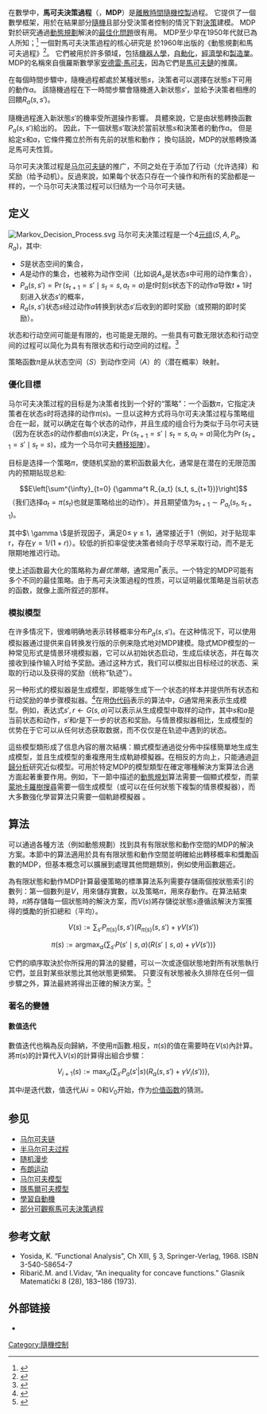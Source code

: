 {{noteTA
|G1=Math
|T=zh-cn:马尔可夫决策过程;zh-tw:馬可夫決策過程;
|1=zh-cn:马尔可夫;zh-tw:馬可夫;
}}

在數學中，'''馬可夫決策過程'''（{{lang-en|Markov decision process}}，'''MDP'''）是[[離散時間|離散時間]][[隨機|隨機]][[最佳控制|控製]]過程。 它提供了一個數學框架，用於在結果部分[[隨機|隨機]]且部分受決策者控制的情況下對[[決策|決策]]建模。 MDP對於研究通過[[動態規劃|動態規劃]]解決的[[最佳化問題|最佳化問題]]很有用。 MDP至少早在1950年代就已為人所知；<ref>{{cite journal|first=R.|last=Bellman|author-link=Richard E. Bellman|url=http://www.iumj.indiana.edu/IUMJ/FULLTEXT/1957/6/56038|title=A Markovian Decision Process|journal=Journal of Mathematics and Mechanics|volume=6|year=1957|issue=5|pages=679–684|jstor=24900506|access-date=2021-04-30|archive-date=2021-04-30|archive-url=https://web.archive.org/web/20210430065537/http://www.iumj.indiana.edu/IUMJ/FULLTEXT/1957/6/56038|dead-url=no}}</ref> 一個對馬可夫決策過程的核心研究是
{{link-en|羅納德·A·霍華德|Ronald A. Howard|羅納德·霍華德}}於1960年出版的《動態規劃和馬可夫過程》<ref>{{cite book|first=Ronald A.|last=Howard|title=Dynamic Programming and Markov Processes|publisher=The M.I.T. Press|year=1960|url=http://web.mit.edu/dimitrib/www/dpchapter.pdf|access-date=2021-04-30|archive-date=2011-10-09|archive-url=https://web.archive.org/web/20111009101353/http://web.mit.edu/dimitrib/www/dpchapter.pdf|dead-url=no}}</ref>。 它們被用於許多領域，包括[[機器人學|機器人學]]，[[自動化|自動化]]，[[經濟學|經濟學]]和[[製造業|製造業]]。 MDP的名稱來自俄羅斯數學家[[安德雷·馬可夫|安德雷·馬可夫]]，因為它們是[[馬可夫鏈|馬可夫鏈]]的推廣。

在每個時間步驟中，隨機過程都處於某種狀態<math>s</math>，決策者可以選擇在狀態<math>s</math>下可用的動作<math>a</math>。 該隨機過程在下一時間步驟會隨機進入新狀態<math>s'</math>，並給予決策者相應的回饋<math>R_a(s,s')</math>。 

隨機過程進入新狀態<math>s'</math>的機率受所選操作影響。 具體來說，它是由狀態轉換函數<math>P_a(s,s')</math>給出的。 因此，下一個狀態<math>s'</math>取決於當前狀態<math>s</math>和決策者的動作<math>a</math>。 但是給定<math>s</math>和<math>a</math>，它條件獨立於所有先前的狀態和動作； 換句話說，MDP的狀態轉換滿足馬可夫性質。

马尔可夫决策过程是[[马尔可夫链|马尔可夫链]]的推广，不同之处在于添加了行动（允许选择）和奖励（给予动机）。反過來說，如果每个状态只存在一个操作和所有的奖励都是一样的，一个马尔可夫决策过程可以归结为一个马尔可夫链。
==定义==
[[File:Markov_Decision_Process.svg|thumb]]
马尔可夫决策过程是一个4[[多元组|元组]]<math>(S, A, P_a, R_a)</math>，其中:
*<math>S</math>是状态空间的集合，
*<math>A</math>是动作的集合，也被称为动作空间（比如说<math>A_s</math>是状态<math>s</math>中可用的动作集合），
*<math>P_a(s, s') = \Pr(s_{t+1}=s' \mid s_t = s, a_t=a)</math>是<math>t</math>时刻<math>s</math>状态下的动作<math>a</math>导致<math>t+1</math>时刻进入状态<math>s'</math>的概率，
*<math>R_a(s, s')</math>状态<math>s</math>经过动作<math>a</math>转换到状态<math>s'</math>后收到的即时奖励（或预期的即时奖励）。

状态和行动空间可能是有限的，也可能是无限的。一些具有可数无限状态和行动空间的过程可以简化为具有有限状态和行动空间的过程。<ref name="Wrobel 1984">{{cite journal |last1=Wrobel |first1=A. |title=On Markovian Decision Models with a Finite Skeleton |journal=Mathematical Methods of Operations Research (ZOR) |date=1984 |volume=28 |issue=February |pages=17–27 |doi=10.1007/bf01919083 |s2cid=2545336 }}</ref>

策略函数<math>\pi</math>是从状态空间（<math>S</math>）到动作空间（<math>A</math>）的（潜在概率）映射。
=== 優化目標 ===
马尔可夫决策过程的目标是为决策者找到一个好的“策略”：一个函数<math>\pi</math>，它指定决策者在状态<math>s</math>时将选择的动作<math>\pi(s)</math>。一旦以这种方式将马尔可夫决策过程与策略组合在一起，就可以确定在每个状态的动作，并且生成的组合行为类似于马尔可夫链（因为在状态<math>s</math>的动作都由<math>\pi(s)</math>决定，<math>\Pr(s_{t+1}=s' \mid s_t = s, a_t=a)</math>简化为<math>\Pr(s_{t+1}=s' \mid s_t = s)</math>，成为一个马尔可夫[[轉移矩陣|轉移矩陣]]）。

目标是选择一个策略<math>\pi</math>，使随机奖励的累积函数最大化，通常是在潜在的无限范围内的预期贴现总和:

:<math>E\left[\sum^{\infty}_{t=0} {\gamma^t R_{a_t} (s_t, s_{t+1})}\right] </math>（我们选择<math>a_t = \pi(s_t)</math>也就是策略给出的动作）。并且期望值为<math>s_{t+1} \sim P_{a_t}(s_t,s_{t+1})</math>。

其中<math>\ \gamma \ </math>是折现因子，满足<math>0 \le\ \gamma\ \le\ 1</math>，通常接近于1（例如，对于贴现率r，存在<math> \gamma = 1/(1+r) </math>）。较低的折扣率促使决策者倾向于尽早采取行动，而不是无限期地推迟行动。

使上述函数最大化的策略称为''<dfn>最优策略</dfn>''，通常用<math>\pi^*</math>表示。一个特定的MDP可能有多个不同的最佳策略。由于馬可夫決策過程的性质，可以证明最优策略是当前状态的函数，就像上面所叙述的那样。

=== 模拟模型 ===
在许多情况下，很难明确地表示转移概率分布<math>P_a(s, s')</math>。在这种情况下，可以使用模拟器通过提供来自转换发行版的示例来隐式地对MDP建模。隐式MDP模型的一种常见形式是情景环境模拟器，它可以从初始状态启动，生成后续状态，并在每次接收到操作输入时给予奖励。通过这种方式，我们可以模拟出目标经过的状态、采取的行动以及获得的奖励（统称“轨迹”）。

另一种形式的模拟器是生成模型，即能够生成下一个状态的样本并提供所有状态和行动奖励的单步骤模拟器。<ref name="Kearns Sparse">{{cite journal |last1=Kearns |first1=Michael |last2=Mansour |first2=Yishay |last3=Ng |first3=Andrew |title=A Sparse Sampling Algorithm for Near-Optimal Planning in Large Markov Decision Processes |journal=Machine Learning |date=2002 |volume=49 |issue=193–208 |pages=193–208 |doi=10.1023/A:1017932429737 |doi-access=free }}</ref>在用[[伪代码|伪代码]]表示的算法中，<math>G</math>通常用来表示生成模型。例如，表达式<math>s', r \gets G(s, a)</math>可以表示从生成模型中取样的动作，其中<math>s</math>和<math>a</math>是当前状态和动作，<math>s'</math>和<math>r</math>是下一步的状态和奖励。与情景模拟器相比，生成模型的优势在于它可以从任何状态获取数据，而不仅仅是在轨迹中遇到的状态。

這些模型類形成了信息內容的層次結構：顯式模型通過從分佈中採樣簡單地生成生成模型，並且生成模型的重複應用生成軌跡模擬器。在相反的方向上，只能通過[[迴歸分析|迴歸分析]]研究近似模型。可用於特定MDP的模型類型在確定哪種解決方案算法合適方面起著重要作用。例如，下一節中描述的[[動態規划|動態規划]]算法需要一個顯式模型，而蒙[[蒙地卡羅樹搜尋|蒙地卡羅樹搜尋]]需要一個生成模型（或可以在任何狀態下複製的情景模擬器），而大多數強化學習算法只需要一個軌跡模擬器 。
==算法==
可以通過各種方法（例如動態規劃）找到具有有限狀態和動作空間的MDP的解決方案。本節中的算法適用於具有有限狀態和動作空間並明確給出轉移概率和獎勵函數的MDP，但基本概念可以擴展到處理其他問題類別，例如使用函數趨近。

為有限狀態和動作MDP計算最優策略的標準算法系列需要存儲兩個按狀態索引的數列：第一個數列是<math>V</math>，用來儲存實數，以及策略<math>\pi</math>，用來存動作。在算法結束時，<math>\pi</math>將存儲每一個狀態時的解決方案，而<math>V(s)</math>將存儲從狀態<math>s</math>遵循該解決方案獲得的獎勵的折扣總和（平均）。

:<math> V(s) := \sum_{s'} P_{\pi(s)} (s,s') \left( R_{\pi(s)} (s,s') + \gamma V(s') \right) </math>

:<math> \pi(s) := \operatorname{argmax}_a \left\{ \sum_{s'} P(s' \mid s, a) \left( R(s'\mid s,a) + \gamma V(s') \right) \right\} </math>

它們的順序取決於你所採用的算法的變體，可以一次或逐個狀態地對所有狀態執行它們，並且對某些狀態比其他狀態更頻繁。 只要沒有狀態被永久排除在任何一個步驟之外，算法最終將得出正確的解決方案。<ref>{{Cite book|title=Reinforcement Learning: Theory and Python Implementation|publisher=China Machine Press|year=2019|isbn=9787111631774|location=Beijing|pages=44}}</ref>

=== 著名的變體 ===
==== 數值迭代 ====
數值迭代也稱為反向歸納，不使用<math>\pi</math>函數.相反，<math>\pi(s)</math>的值在需要時在<math>V(s)</math>內計算。 將<math>\pi(s)</math>的計算代入<math>V(s)</math>的計算得出組合步驟：
:<math> V_{i+1}(s) := \max_a \left\{ \sum_{s'} P_a(s'|s) \left( R_a(s,s') + \gamma V_i(s') \right) \right\}, </math>

其中<math>i</math>是迭代数，值迭代从<math>i = 0</math>和<math>V_0</math>开始，作为[[价值函数|价值函数]]的猜测。

==参见==
* [[马尔可夫链|马尔可夫链]]
* [[半马尔可夫过程|半马尔可夫过程]]
* [[随机漫步|随机漫步]]
* [[布朗运动|布朗运动]]
* [[马尔可夫模型|马尔可夫模型]]
* [[隱馬爾可夫模型|隱馬爾可夫模型]]
* [[學習自動機|學習自動機]]
* [[部分可觀察馬可夫決策過程|部分可觀察馬可夫決策過程]]

== 参考文献 ==
{{Reflist}}
{{refbegin}}
* Yosida, K. “Functional Analysis”, Ch XIII, § 3, Springer-Verlag, 1968. ISBN 3-540-58654-7
* Ribarič.M. and I.Vidav, “An inequality for concave functions.” Glasnik Matematički 8 (28), 183–186 (1973).
{{refend}}

==外部链接==
{{Refbegin}}
* {{mathworld|urlname=MarkovProcess|title=Markov process}}
{{Refend}}

{{DEFAULTSORT:Markov Process}}
[[Category:隨機控制|Category:隨機控制]]